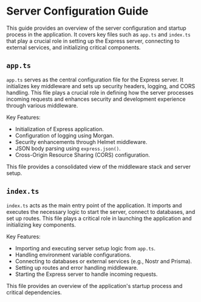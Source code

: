 # Server Configuration Guide

This guide provides an overview of the server configuration and startup process in the application. It covers key files such as `app.ts` and `index.ts` that play a crucial role in setting up the Express server, connecting to external services, and initializing critical components.

## `app.ts`

`app.ts` serves as the central configuration file for the Express server. It initializes key middleware and sets up security headers, logging, and CORS handling. This file plays a crucial role in defining how the server processes incoming requests and enhances security and development experience through various middleware.

Key Features:
- Initialization of Express application.
- Configuration of logging using Morgan.
- Security enhancements through Helmet middleware.
- JSON body parsing using `express.json()`.
- Cross-Origin Resource Sharing (CORS) configuration.

This file provides a consolidated view of the middleware stack and server setup.

## `index.ts`

`index.ts` acts as the main entry point of the application. It imports and executes the necessary logic to start the server, connect to databases, and set up routes. This file plays a critical role in launching the application and initializing key components.

Key Features:
- Importing and executing server setup logic from `app.ts`.
- Handling environment variable configurations.
- Connecting to databases or external services (e.g., Nostr and Prisma).
- Setting up routes and error handling middleware.
- Starting the Express server to handle incoming requests.

This file provides an overview of the application's startup process and critical dependencies.